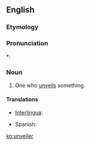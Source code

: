 ==English==

===Etymology===
{{suffix|unveil|er}}

===Pronunciation===
*: {{rhymes|eɪlə(ɹ)}}

===Noun===
{{en-noun}}

# One who [[unveil]]s something.

====Translations====
{{trans-top|one who unveils something}}
* [[Interlingua]]: {{t-|ia|disvelator}}
{{trans-mid}}
* Spanish: {{t-|es|desvelador|m}}
{{trans-bottom}}

[[ko:unveiler]]